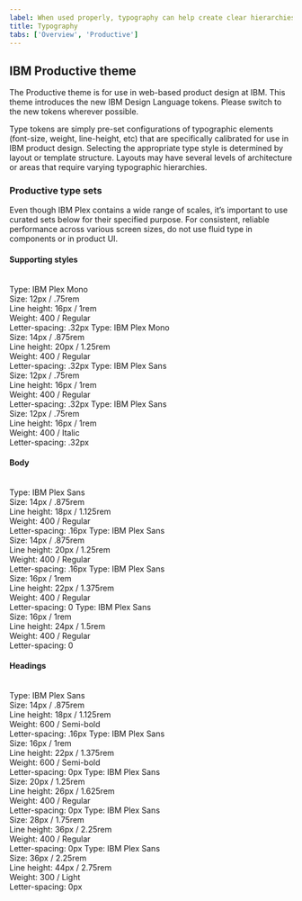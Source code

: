 ```yaml
---
label: When used properly, typography can help create clear hierarchies, organize information, and guide users through the product or experience.
title: Typography
tabs: ['Overview', 'Productive']
---
```



## IBM Productive theme

The Productive theme is for use in web-based product design at IBM. This theme introduces the new IBM Design Language tokens. Please switch to the new tokens wherever possible.

Type tokens are simply pre-set configurations of typographic elements (font-size, weight, line-height, etc) that are specifically calibrated for use in IBM product design. Selecting the appropriate type style is determined by layout or template structure. Layouts may have several levels of architecture or areas that require varying typographic hierarchies.

### Productive type sets

Even though IBM Plex contains a wide range of scales, it’s important to use curated sets below for their specified purpose. For consistent, reliable performance across various screen sizes, do not use fluid type in components or in product UI.

#### Supporting styles

<br />

<TypeSpec token="code-01" description="This is for inline code snippets and smaller code elements.">
Type: IBM Plex Mono<br/>
Size: 12px / .75rem<br/>
Line height: 16px / 1rem <br/>
Weight: 400 / Regular<br/>
Letter-spacing: .32px
</TypeSpec>
<TypeSpec token="code-02" description="This is for large code snippets and larger code elements.">
Type: IBM Plex Mono<br/>
Size: 14px / .875rem<br/>
Line height: 20px / 1.25rem <br/>
Weight: 400 / Regular<br/>
Letter-spacing: .32px
</TypeSpec>
<TypeSpec token="label-01" description="This is for field labels in components and error messages.">
Type: IBM Plex Sans<br/>
Size: 12px / .75rem<br/>
Line height: 16px / 1rem <br/>
Weight: 400 / Regular<br/>
Letter-spacing: .32px
</TypeSpec>
<TypeSpec token="helper-text-01" description="This is for explanatory helper text that appears below a field title within a component.">
Type: IBM Plex Sans<br/>
Size: 12px / .75rem<br/>
Line height: 16px / 1rem <br/>
Weight: 400 / Italic<br/>
Letter-spacing: .32px
</TypeSpec>

#### Body

<br />

<TypeSpec token="body-short-01" description="This is for short paragraphs with no more than four lines and is commonly used in components.">
Type: IBM Plex Sans<br/>
Size: 14px / .875rem<br/>
Line height: 18px / 1.125rem <br/>
Weight: 400 / Regular<br/>
Letter-spacing: .16px
</TypeSpec>
<TypeSpec token="body-long-01" description="This is commonly used in both the expressive and the productive type theme layouts for long paragraphs with more than four lines. It is a good size for comfortable, long-form reading. We also use this for longer body copy in components such as accordion or structured list. Always left-align this type; never center it.">
Type: IBM Plex Sans<br/>
Size: 14px / .875rem<br/>
Line height: 20px / 1.25rem <br/>
Weight: 400 / Regular<br/>
Letter-spacing: .16px
</TypeSpec>
<TypeSpec token="body-short-02" description="This is for short paragraphs with no more than four lines and is commonly used in the expressive type theme for layouts.">
Type: IBM Plex Sans<br/>
Size: 16px / 1rem<br/>
Line height: 22px / 1.375rem <br/>
Weight: 400 / Regular<br/>
Letter-spacing: 0
</TypeSpec>
<TypeSpec token="body-long-02" description="This is commonly used in the expressive type theme layouts for long paragraphs with more than four lines. The looser line height and larger size makes for comfortable, long-form reading, in mediums that allow for more space. This type size is rarely used for body copy in components. Always left-align type; never center it.">
Type: IBM Plex Sans<br/>
Size: 16px / 1rem<br/>
Line height: 24px / 1.5rem <br/>
Weight: 400 / Regular<br/>
Letter-spacing: 0
</TypeSpec>

#### Headings

<br />

<TypeSpec token="heading-01" description="This is for component and layout headings.">
Type: IBM Plex Sans<br/>
Size: 14px / .875rem<br/>
Line height: 18px / 1.125rem <br/>
Weight: 600 / Semi-bold<br/>
Letter-spacing: .16px
</TypeSpec>
<TypeSpec token="heading-02" description="This is for component and layout headings.">
Type: IBM Plex Sans<br/>
Size: 16px / 1rem<br/>
Line height: 22px / 1.375rem <br/>
Weight: 600 / Semi-bold<br/>
Letter-spacing: 0px
</TypeSpec>
<TypeSpec token="productive-heading-03" description="This is for component and layout headings.">
Type: IBM Plex Sans<br/>
Size: 20px / 1.25rem<br/>
Line height: 26px / 1.625rem <br/>
Weight: 400 / Regular<br/>
Letter-spacing: 0px
</TypeSpec>
<TypeSpec token="productive-heading-04" description="This is for layout headings.">
Type: IBM Plex Sans<br/>
Size: 28px / 1.75rem<br/>
Line height: 36px / 2.25rem <br/>
Weight: 400 / Regular<br/>
Letter-spacing: 0px
</TypeSpec>
<TypeSpec token="productive-heading-05" description="This is for layout headings.">
Type: IBM Plex Sans<br/>
Size: 36px / 2.25rem<br/>
Line height: 44px / 2.75rem <br/>
Weight: 300 / Light<br/>
Letter-spacing: 0px
</TypeSpec>
